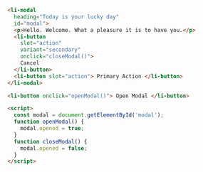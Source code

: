 ```html
<li-modal
  heading="Today is your lucky day"
  id="modal">
  <p>Hello. Welcome. What a pleasure it is to have you.</p>
  <li-button
    slot="action"
    variant="secondary"
    onclick="closeModal()">
    Cancel
  </li-button>
  <li-button slot="action"> Primary Action </li-button>
</li-modal>

<li-button onclick="openModal()"> Open Modal </li-button>

<script>
  const modal = document.getElementById('modal');
  function openModal() {
    modal.opened = true;
  }
  function closeModal() {
    modal.opened = false;
  }
</script>
```

